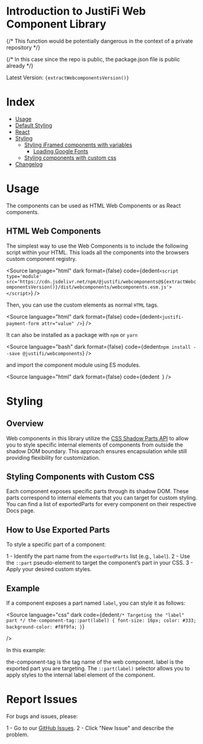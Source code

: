 
<Meta title="Introduction" />

# Introduction to JustiFi Web Component Library

{/* This function would be potentially dangerous in the context of a private repository */}

{/* In this case since the repo is public, the package.json file is public already */}

Latest Version: <code>{extractWebcomponentsVersion()}</code>

# Index

- [Usage](#usage)
- [Default Styling](#default-styling)
- [React](#react)
- [Styling](#styling)
  - [Styling iFramed components with variables](#styling-components-with-variables)
    - [Loading Google Fonts](#loading-google-fonts)
  - [Styling components with custom css](#styling-components-with-custom-css)
- [Changelog](/docs/changelog--docs)

# Usage

The components can be used as HTML Web Components or as React components.

## HTML Web Components

The simplest way to use the Web Components is to include the following script within your HTML. This loads all the components into the browsers custom component registry.

<Source
  language="html"
  dark
  format={false}
  code={dedent`
    <script type='module' src='https://cdn.jsdelivr.net/npm/@justifi/webcomponents@${extractWebcomponentsVersion()}/dist/webcomponents/webcomponents.esm.js'></script>
  `}
/>

Then, you can use the custom elements as normal `HTML` tags.

<Source
  language="html"
  dark
  format={false}
  code={dedent`
    <justifi-payment-form attr="value" />
  `}
/>

It can also be installed as a package with `npm` or `yarn`

<Source
  language="bash"
  dark
  format={false}
  code={dedent`
    npm install --save @justifi/webcomponents
  `}
/>

and import the component module using ES modules.

<Source
  language="html"
  dark
  format={false}
  code={dedent`
  `}
/>

# Styling

## Overview

Web components in this library utilize the [CSS Shadow Parts API](https://developer.mozilla.org/en-US/docs/Web/CSS/::part) to allow you to style specific internal elements of components from outside the shadow DOM boundary. This approach ensures encapsulation while still providing flexibility for customization.

## Styling Components with Custom CSS

Each component exposes specific parts through its shadow DOM. These parts correspond to internal elements that you can target for custom styling. You can find a list of exportedParts for every component on their respective Docs page.

## How to Use Exported Parts

To style a specific part of a component:

1 - Identify the part name from the `exportedParts` list (e.g., `label`).
2 - Use the `::part` pseudo-element to target the component’s part in your CSS.
3 - Apply your desired custom styles.

## Example

If a component exposes a part named `label`, you can style it as follows:

<Source
  language="css"
  dark
  code={dedent`
    /* Targeting the "label" part */
    the-component-tag::part(label) {
      font-size: 16px;
      color: #333;
      background-color: #f8f9fa;
    }
  `}

/>

In this example:

the-component-tag is the tag name of the web component.
label is the exported part you are targeting.
The `::part(label)` selector allows you to apply styles to the internal label element of the component.

# Report Issues

For bugs and issues, please:

1 - Go to our [GitHub Issues](https://github.com/justifi-tech/web-component-library/issues).
2 - Click "New Issue" and describe the problem.
